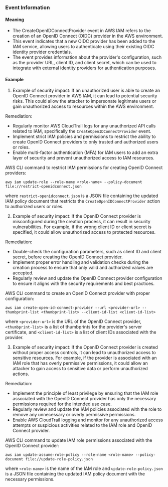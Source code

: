 
### Event Information

#### Meaning

- The CreateOpenIDConnectProvider event in AWS IAM refers to the creation of an OpenID Connect (OIDC) provider in the AWS environment.
- This event indicates that a new OIDC provider has been added to the IAM service, allowing users to authenticate using their existing OIDC identity provider credentials.
- The event provides information about the provider's configuration, such as the provider URL, client ID, and client secret, which can be used to integrate with external identity providers for authentication purposes.

#### Example

1. Example of security impact: If an unauthorized user is able to create an OpenID Connect provider in AWS IAM, it can lead to potential security risks. This could allow the attacker to impersonate legitimate users or gain unauthorized access to resources within the AWS environment.

Remediation:
- Regularly monitor AWS CloudTrail logs for any unauthorized API calls related to IAM, specifically the `CreateOpenIDConnectProvider` event.
- Implement strict IAM policies and permissions to restrict the ability to create OpenID Connect providers to only trusted and authorized users or roles.
- Enable multi-factor authentication (MFA) for IAM users to add an extra layer of security and prevent unauthorized access to IAM resources.

AWS CLI command to restrict IAM permissions for creating OpenID Connect providers:
```
aws iam update-role --role-name <role-name> --policy-document file://restrict-openidconnect.json
```
where `restrict-openidconnect.json` is a JSON file containing the updated IAM policy document that restricts the `CreateOpenIDConnectProvider` action to authorized users or roles.

2. Example of security impact: If the OpenID Connect provider is misconfigured during the creation process, it can result in security vulnerabilities. For example, if the wrong client ID or client secret is specified, it could allow unauthorized access to protected resources.

Remediation:
- Double-check the configuration parameters, such as client ID and client secret, before creating the OpenID Connect provider.
- Implement proper error handling and validation checks during the creation process to ensure that only valid and authorized values are accepted.
- Regularly review and update the OpenID Connect provider configuration to ensure it aligns with the security requirements and best practices.

AWS CLI command to create an OpenID Connect provider with proper configuration:
```
aws iam create-open-id-connect-provider --url <provider-url> --thumbprint-list <thumbprint-list> --client-id-list <client-id-list>
```
where `<provider-url>` is the URL of the OpenID Connect provider, `<thumbprint-list>` is a list of thumbprints for the provider's server certificate, and `<client-id-list>` is a list of client IDs associated with the provider.

3. Example of security impact: If the OpenID Connect provider is created without proper access controls, it can lead to unauthorized access to sensitive resources. For example, if the provider is associated with an IAM role that has overly permissive permissions, it could allow an attacker to gain access to sensitive data or perform unauthorized actions.

Remediation:
- Implement the principle of least privilege by ensuring that the IAM role associated with the OpenID Connect provider has only the necessary permissions required for the intended use case.
- Regularly review and update the IAM policies associated with the role to remove any unnecessary or overly permissive permissions.
- Enable AWS CloudTrail logging and monitor for any unauthorized access attempts or suspicious activities related to the IAM role and OpenID Connect provider.

AWS CLI command to update IAM role permissions associated with the OpenID Connect provider:
```
aws iam update-assume-role-policy --role-name <role-name> --policy-document file://update-role-policy.json
```
where `<role-name>` is the name of the IAM role and `update-role-policy.json` is a JSON file containing the updated IAM policy document with the necessary permissions.

